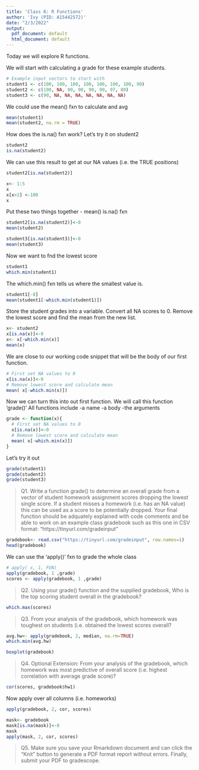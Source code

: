 ```yaml
---
title: 'Class 6: R Functions'
author: 'Ivy (PID: A15442572)'
date: "2/3/2022"
output:
  pdf_document: default
  html_document: default
---
```


Today we will explore R functions.

We will start with calculating a grade for these example students.

```r
# Example input vectors to start with
student1 <- c(100, 100, 100, 100, 100, 100, 100, 90)
student2 <- c(100, NA, 90, 90, 90, 90, 97, 80)
student3 <- c(90, NA, NA, NA, NA, NA, NA, NA)
```

We could use the mean() fxn to calculate and avg
```r
mean(student1)
mean(student2, na.rm = TRUE)

```

How does the is.na() fxn work? Let's try it on student2
```r
student2
is.na(student2)
```
We can use this result to get at our NA values (i.e.
the TRUE positions)
```r
student2[is.na(student2)]
```
```r
x<- 1:5
x
x[x>2] <-100
x
```

Put these two things together - mean() is.na() fxn

```r
student2[is.na(student2)]<-0
mean(student2)

student3[is.na(student3)]<-0
mean(student3)
```

Now we want to fnd the lowest score
```r
student1
which.min(student1)

```

The which.min() fxn tells us where the smallest value is.
```r
student1[-8]
mean(student1[-which.min(student1)])
```

Store the student grades into a variable.
Convert all NA scores to 0.
Remove the lowest score and find the mean from the new list.
```r
x<- student2
x[is.na(x)]<-0
x<- x[-which.min(x)]
mean(x)
```
We are close to our working code snippet that will be the 
body of our first function.
```r
# First set NA values to 0
x[is.na(x)]<-0
# Remove lowest score and calculate mean
mean( x[-which.min(x)])
```

Now we can turn this into out first function. We will call this function 'grade()'
All functions include
-a name
-a body
-the arguments
```r
grade <- function(x){
  # First set NA values to 0
  x[is.na(x)]<-0
  # Remove lowest score and calculate mean
  mean( x[-which.min(x)])
}
```

Let's try it out
```r
grade(student1)
grade(student2)
grade(student3)
```

> Q1. Write a function grade() to determine an overall grade from a vector of student homework assignment scores dropping the lowest single score. If a student misses a homework (i.e. has an NA value) this can be used as a score to be potentially dropped. Your final function should be adquately explained with code comments and be able to work on an example class gradebook such as this one in CSV format: “https://tinyurl.com/gradeinput”

```r
gradebook<- read.csv("https://tinyurl.com/gradeinput", row.names=1)
head(gradebook)
```
We can use the 'apply()' fxn to grade the whole class

```r
# apply( x, 1, FUN)
apply(gradebook, 1 ,grade)
scores <- apply(gradebook, 1 ,grade)
```

> Q2. Using your grade() function and the supplied gradebook, Who is the top scoring student overall in the gradebook?

```r
which.max(scores)
```

>Q3. From your analysis of the gradebook, which homework was toughest on students (i.e. obtained the lowest scores overall?

```r
avg.hw<- apply(gradebook, 2, median, na.rm=TRUE)
which.min(avg.hw)
```

```r
boxplot(gradebook)
```
>Q4. Optional Extension: From your analysis of the gradebook, which homework was most
predictive of overall score (i.e. highest correlation with average grade score)?

```r
cor(scores, gradebook$hw1)
```

Now apply over all columns (i.e. homeworks)
```r
apply(gradebook, 2, cor, scores)
```
```r
mask<- gradebook
mask[is.na(mask)]<-0
mask
apply(mask, 2, cor, scores)
```


>Q5. Make sure you save your Rmarkdown document and can click the “Knit” button to generate
a PDF format report without errors. Finally, submit your PDF to gradescope. 
